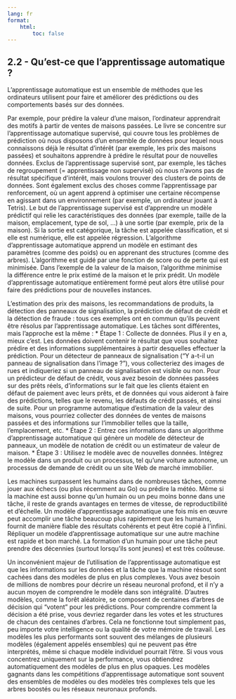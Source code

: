 ```yaml
---
lang: fr
format:
    html:
        toc: false
---
```


## 2.2 - Qu'est-ce que l'apprentissage automatique ?

L'apprentissage automatique est un ensemble de méthodes que les ordinateurs utilisent pour faire et améliorer des prédictions ou des comportements basés sur des données.

Par exemple, pour prédire la valeur d'une maison, l'ordinateur apprendrait des motifs à partir de ventes de maisons passées. Le livre se concentre sur l'apprentissage automatique supervisé, qui couvre tous les problèmes de prédiction où nous disposons d'un ensemble de données pour lequel nous connaissons déjà le résultat d'intérêt (par exemple, les prix des maisons passées) et souhaitons apprendre à prédire le résultat pour de nouvelles données. Exclus de l'apprentissage supervisé sont, par exemple, les tâches de regroupement (= apprentissage non supervisé) où nous n'avons pas de résultat spécifique d'intérêt, mais voulons trouver des clusters de points de données. Sont également exclus des choses comme l'apprentissage par renforcement, où un agent apprend à optimiser une certaine récompense en agissant dans un environnement (par exemple, un ordinateur jouant à Tetris). Le but de l'apprentissage supervisé est d'apprendre un modèle prédictif qui relie les caractéristiques des données (par exemple, taille de la maison, emplacement, type de sol, ...) à une sortie (par exemple, prix de la maison). Si la sortie est catégorique, la tâche est appelée classification, et si elle est numérique, elle est appelée régression. L'algorithme d'apprentissage automatique apprend un modèle en estimant des paramètres (comme des poids) ou en apprenant des structures (comme des arbres). L'algorithme est guidé par une fonction de score ou de perte qui est minimisée. Dans l'exemple de la valeur de la maison, l'algorithme minimise la différence entre le prix estimé de la maison et le prix prédit. Un modèle d'apprentissage automatique entièrement formé peut alors être utilisé pour faire des prédictions pour de nouvelles instances.

L'estimation des prix des maisons, les recommandations de produits, la détection des panneaux de signalisation, la prédiction de défaut de crédit et la détection de fraude : tous ces exemples ont en commun qu'ils peuvent être résolus par l'apprentissage automatique. Les tâches sont différentes, mais l'approche est la même :
* Étape 1 : Collecte de données. Plus il y en a, mieux c'est. Les données doivent contenir le résultat que vous souhaitez prédire et des informations supplémentaires à partir desquelles effectuer la prédiction. Pour un détecteur de panneaux de signalisation ("Y a-t-il un panneau de signalisation dans l'image ?"), vous collecteriez des images de rues et indiqueriez si un panneau de signalisation est visible ou non. Pour un prédicteur de défaut de crédit, vous avez besoin de données passées sur des prêts réels, d'informations sur le fait que les clients étaient en défaut de paiement avec leurs prêts, et de données qui vous aideront à faire des prédictions, telles que le revenu, les défauts de crédit passés, et ainsi de suite. Pour un programme automatique d'estimation de la valeur des maisons, vous pourriez collecter des données de ventes de maisons passées et des informations sur l'immobilier telles que la taille, l'emplacement, etc.
* Étape 2 : Entrez ces informations dans un algorithme d'apprentissage automatique qui génère un modèle de détecteur de panneaux, un modèle de notation de crédit ou un estimateur de valeur de maison.
* Étape 3 : Utilisez le modèle avec de nouvelles données. Intégrez le modèle dans un produit ou un processus, tel qu'une voiture autonome, un processus de demande de crédit ou un site Web de marché immobilier.

Les machines surpassent les humains dans de nombreuses tâches, comme jouer aux échecs (ou plus récemment au Go) ou prédire la météo. Même si la machine est aussi bonne qu'un humain ou un peu moins bonne dans une tâche, il reste de grands avantages en termes de vitesse, de reproductibilité et d'échelle. Un modèle d'apprentissage automatique une fois mis en œuvre peut accomplir une tâche beaucoup plus rapidement que les humains, fournit de manière fiable des résultats cohérents et peut être copié à l'infini. Répliquer un modèle d'apprentissage automatique sur une autre machine est rapide et bon marché. La formation d'un humain pour une tâche peut prendre des décennies (surtout lorsqu'ils sont jeunes) et est très coûteuse.

Un inconvénient majeur de l'utilisation de l'apprentissage automatique est que les informations sur les données et la tâche que la machine résout sont cachées dans des modèles de plus en plus complexes. Vous avez besoin de millions de nombres pour décrire un réseau neuronal profond, et il n'y a aucun moyen de comprendre le modèle dans son intégralité. D'autres modèles, comme la forêt aléatoire, se composent de centaines d'arbres de décision qui "votent" pour les prédictions. Pour comprendre comment la décision a été prise, vous devriez regarder dans les votes et les structures de chacun des centaines d'arbres. Cela ne fonctionne tout simplement pas, peu importe votre intelligence ou la qualité de votre mémoire de travail. Les modèles les plus performants sont souvent des mélanges de plusieurs modèles (également appelés ensembles) qui ne peuvent pas être interprétés, même si chaque modèle individuel pourrait l'être. Si vous vous concentrez uniquement sur la performance, vous obtiendrez automatiquement des modèles de plus en plus opaques. Les modèles gagnants dans les compétitions d'apprentissage automatique sont souvent des ensembles de modèles ou des modèles très complexes tels que les arbres boostés ou les réseaux neuronaux profonds.
